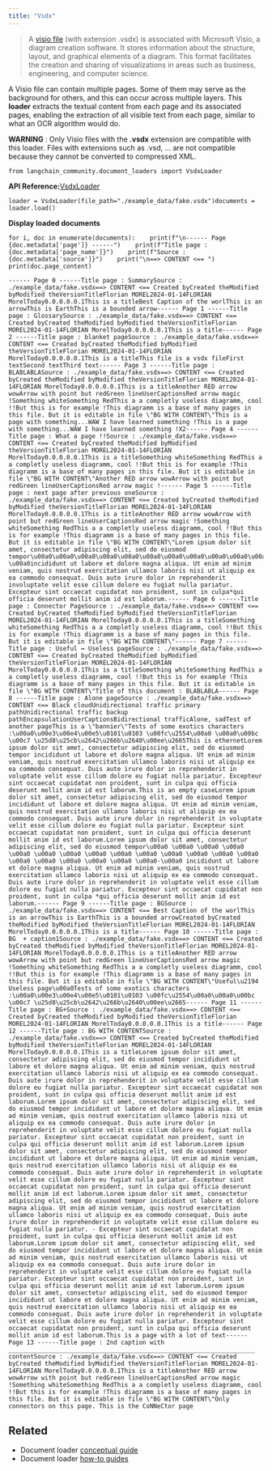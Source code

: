 ```yaml
---
title: "Vsdx"
---
```


> A [visio file](https://fr.wikipedia.org/wiki/Microsoft_Visio) (with extension .vsdx) is associated with Microsoft Visio, a diagram creation software. It stores information about the structure, layout, and graphical elements of a diagram. This format facilitates the creation and sharing of visualizations in areas such as business, engineering, and computer science.

A Visio file can contain multiple pages. Some of them may serve as the background for others, and this can occur across multiple layers. This **loader** extracts the textual content from each page and its associated pages, enabling the extraction of all visible text from each page, similar to what an OCR algorithm would do.

**WARNING** : Only Visio files with the **.vsdx** extension are compatible with this loader. Files with extensions such as .vsd, ... are not compatible because they cannot be converted to compressed XML.

```
from langchain_community.document_loaders import VsdxLoader
```

**API Reference:**[VsdxLoader](https://python.langchain.com/api_reference/community/document_loaders/langchain_community.document_loaders.vsdx.VsdxLoader.html)

```
loader = VsdxLoader(file_path="./example_data/fake.vsdx")documents = loader.load()
```

**Display loaded documents**

```
for i, doc in enumerate(documents):    print(f"\n------ Page {doc.metadata['page']} ------")    print(f"Title page : {doc.metadata['page_name']}")    print(f"Source : {doc.metadata['source']}")    print("\n==> CONTENT <== ")    print(doc.page_content)
```

```
------ Page 0 ------Title page : SummarySource : ./example_data/fake.vsdx==> CONTENT <== Created byCreated theModified byModified theVersionTitleFlorian MOREL2024-01-14FLORIAN MorelToday0.0.0.0.0.1This is a titleBest Caption of the worlThis is an arrowThis is EarthThis is a bounded arrow------ Page 1 ------Title page : GlossarySource : ./example_data/fake.vsdx==> CONTENT <== Created byCreated theModified byModified theVersionTitleFlorian MOREL2024-01-14FLORIAN MorelToday0.0.0.0.0.1This is a title------ Page 2 ------Title page : blanket pageSource : ./example_data/fake.vsdx==> CONTENT <== Created byCreated theModified byModified theVersionTitleFlorian MOREL2024-01-14FLORIAN MorelToday0.0.0.0.0.1This is a titleThis file is a vsdx fileFirst textSecond textThird text------ Page 3 ------Title page : BLABLABLASource : ./example_data/fake.vsdx==> CONTENT <== Created byCreated theModified byModified theVersionTitleFlorian MOREL2024-01-14FLORIAN MorelToday0.0.0.0.0.1This is a titleAnother RED arrow wowArrow with point but redGreen lineUserCaptionsRed arrow magic !Something whiteSomething RedThis a a completly useless diagramm, cool !!But this is for example !This diagramm is a base of many pages in this file. But it is editable in file \"BG WITH CONTENT\"This is a page with something...WAW I have learned something !This is a page with something...WAW I have learned something !X2------ Page 4 ------Title page : What a page !!Source : ./example_data/fake.vsdx==> CONTENT <== Created byCreated theModified byModified theVersionTitleFlorian MOREL2024-01-14FLORIAN MorelToday0.0.0.0.0.1This is a titleSomething whiteSomething RedThis a a completly useless diagramm, cool !!But this is for example !This diagramm is a base of many pages in this file. But it is editable in file \"BG WITH CONTENT\"Another RED arrow wowArrow with point but redGreen lineUserCaptionsRed arrow magic !------ Page 5 ------Title page : next page after previous oneSource : ./example_data/fake.vsdx==> CONTENT <== Created byCreated theModified byModified theVersionTitleFlorian MOREL2024-01-14FLORIAN MorelToday0.0.0.0.0.1This is a titleAnother RED arrow wowArrow with point but redGreen lineUserCaptionsRed arrow magic !Something whiteSomething RedThis a a completly useless diagramm, cool !!But this is for example !This diagramm is a base of many pages in this file. But it is editable in file \"BG WITH CONTENT\"Lorem ipsum dolor sit amet, consectetur adipiscing elit, sed do eiusmod tempor\u00a0\u00a0\u00a0\u00a0\u00a0\u00a0\u00a0\u00a0\u00a0\u00a0\u00a0\u00a0\u00a0\u00a0\u00a0\u00a0\u00a0\u00a0\u00a0\u00a0-\u00a0incididunt ut labore et dolore magna aliqua. Ut enim ad minim veniam, quis nostrud exercitation ullamco laboris nisi ut aliquip ex ea commodo consequat. Duis aute irure dolor in reprehenderit involuptate velit esse cillum dolore eu fugiat nulla pariatur. Excepteur sint occaecat cupidatat non proident, sunt in culpa*qui officia deserunt mollit anim id est laborum.------ Page 6 ------Title page : Connector PageSource : ./example_data/fake.vsdx==> CONTENT <== Created byCreated theModified byModified theVersionTitleFlorian MOREL2024-01-14FLORIAN MorelToday0.0.0.0.0.1This is a titleSomething whiteSomething RedThis a a completly useless diagramm, cool !!But this is for example !This diagramm is a base of many pages in this file. But it is editable in file \"BG WITH CONTENT\"------ Page 7 ------Title page : Useful ↔ Useless pageSource : ./example_data/fake.vsdx==> CONTENT <== Created byCreated theModified byModified theVersionTitleFlorian MOREL2024-01-14FLORIAN MorelToday0.0.0.0.0.1This is a titleSomething whiteSomething RedThis a a completly useless diagramm, cool !!But this is for example !This diagramm is a base of many pages in this file. But it is editable in file \"BG WITH CONTENT\"Title of this document : BLABLABLA------ Page 8 ------Title page : Alone pageSource : ./example_data/fake.vsdx==> CONTENT <== Black cloudUnidirectional traffic primary pathUnidirectional traffic backup pathEncapsulationUserCaptionsBidirectional trafficAlone, sadTest of another pageThis is a \"bannier\"Tests of some exotics characters :\u00a0\u00e3\u00e4\u00e5\u0101\u0103 \u00fc\u2554\u00a0 \u00a0\u00bc \u00c7 \u25d8\u25cb\u2642\u266b\u2640\u00ee\u2665This is ethernetLorem ipsum dolor sit amet, consectetur adipiscing elit, sed do eiusmod tempor incididunt ut labore et dolore magna aliqua. Ut enim ad minim veniam, quis nostrud exercitation ullamco laboris nisi ut aliquip ex ea commodo consequat. Duis aute irure dolor in reprehenderit in voluptate velit esse cillum dolore eu fugiat nulla pariatur. Excepteur sint occaecat cupidatat non proident, sunt in culpa qui officia deserunt mollit anim id est laborum.This is an empty caseLorem ipsum dolor sit amet, consectetur adipiscing elit, sed do eiusmod tempor incididunt ut labore et dolore magna aliqua. Ut enim ad minim veniam, quis nostrud exercitation ullamco laboris nisi ut aliquip ex ea commodo consequat. Duis aute irure dolor in reprehenderit in voluptate velit esse cillum dolore eu fugiat nulla pariatur. Excepteur sint occaecat cupidatat non proident, sunt in culpa qui officia deserunt mollit anim id est laborum.Lorem ipsum dolor sit amet, consectetur adipiscing elit, sed do eiusmod tempor\u00a0 \u00a0 \u00a0 \u00a0 \u00a0 \u00a0 \u00a0 \u00a0 \u00a0 \u00a0 \u00a0 \u00a0 \u00a0 \u00a0 \u00a0 \u00a0 \u00a0 \u00a0 \u00a0 \u00a0-\u00a0 incididunt ut labore et dolore magna aliqua. Ut enim ad minim veniam, quis nostrud exercitation ullamco laboris nisi ut aliquip ex ea commodo consequat. Duis aute irure dolor in reprehenderit in voluptate velit esse cillum dolore eu fugiat nulla pariatur. Excepteur sint occaecat cupidatat non proident, sunt in culpa *qui officia deserunt mollit anim id est laborum.------ Page 9 ------Title page : BGSource : ./example_data/fake.vsdx==> CONTENT <== Best Caption of the worlThis is an arrowThis is EarthThis is a bounded arrowCreated byCreated theModified byModified theVersionTitleFlorian MOREL2024-01-14FLORIAN MorelToday0.0.0.0.0.1This is a title------ Page 10 ------Title page : BG  + caption1Source : ./example_data/fake.vsdx==> CONTENT <== Created byCreated theModified byModified theVersionTitleFlorian MOREL2024-01-14FLORIAN MorelToday0.0.0.0.0.1This is a titleAnother RED arrow wowArrow with point but redGreen lineUserCaptionsRed arrow magic !Something whiteSomething RedThis a a completly useless diagramm, cool !!But this is for example !This diagramm is a base of many pages in this file. But it is editable in file \"BG WITH CONTENT\"Useful\u2194 Useless page\u00a0Tests of some exotics characters :\u00a0\u00e3\u00e4\u00e5\u0101\u0103 \u00fc\u2554\u00a0\u00a0\u00bc \u00c7 \u25d8\u25cb\u2642\u266b\u2640\u00ee\u2665------ Page 11 ------Title page : BG+Source : ./example_data/fake.vsdx==> CONTENT <== Created byCreated theModified byModified theVersionTitleFlorian MOREL2024-01-14FLORIAN MorelToday0.0.0.0.0.1This is a title------ Page 12 ------Title page : BG WITH CONTENTSource : ./example_data/fake.vsdx==> CONTENT <== Created byCreated theModified byModified theVersionTitleFlorian MOREL2024-01-14FLORIAN MorelToday0.0.0.0.0.1This is a titleLorem ipsum dolor sit amet, consectetur adipiscing elit, sed do eiusmod tempor incididunt ut labore et dolore magna aliqua. Ut enim ad minim veniam, quis nostrud exercitation ullamco laboris nisi ut aliquip ex ea commodo consequat. Duis aute irure dolor in reprehenderit in voluptate velit esse cillum dolore eu fugiat nulla pariatur. Excepteur sint occaecat cupidatat non proident, sunt in culpa qui officia deserunt mollit anim id est laborum.Lorem ipsum dolor sit amet, consectetur adipiscing elit, sed do eiusmod tempor incididunt ut labore et dolore magna aliqua. Ut enim ad minim veniam, quis nostrud exercitation ullamco laboris nisi ut aliquip ex ea commodo consequat. Duis aute irure dolor in reprehenderit in voluptate velit esse cillum dolore eu fugiat nulla pariatur. Excepteur sint occaecat cupidatat non proident, sunt in culpa qui officia deserunt mollit anim id est laborum.Lorem ipsum dolor sit amet, consectetur adipiscing elit, sed do eiusmod tempor incididunt ut labore et dolore magna aliqua. Ut enim ad minim veniam, quis nostrud exercitation ullamco laboris nisi ut aliquip ex ea commodo consequat. Duis aute irure dolor in reprehenderit in voluptate velit esse cillum dolore eu fugiat nulla pariatur. Excepteur sint occaecat cupidatat non proident, sunt in culpa qui officia deserunt mollit anim id est laborum.Lorem ipsum dolor sit amet, consectetur adipiscing elit, sed do eiusmod tempor incididunt ut labore et dolore magna aliqua. Ut enim ad minim veniam, quis nostrud exercitation ullamco laboris nisi ut aliquip ex ea commodo consequat. Duis aute irure dolor in reprehenderit in voluptate velit esse cillum dolore eu fugiat nulla pariatur. - Excepteur sint occaecat cupidatat non proident, sunt in culpa qui officia deserunt mollit anim id est laborum.Lorem ipsum dolor sit amet, consectetur adipiscing elit, sed do eiusmod tempor incididunt ut labore et dolore magna aliqua. Ut enim ad minim veniam, quis nostrud exercitation ullamco laboris nisi ut aliquip ex ea commodo consequat. Duis aute irure dolor in reprehenderit in voluptate velit esse cillum dolore eu fugiat nulla pariatur. Excepteur sint occaecat cupidatat non proident, sunt in culpa qui officia deserunt mollit anim id est laborum.Lorem ipsum dolor sit amet, consectetur adipiscing elit, sed do eiusmod tempor incididunt ut labore et dolore magna aliqua. Ut enim ad minim veniam, quis nostrud exercitation ullamco laboris nisi ut aliquip ex ea commodo consequat. Duis aute irure dolor in reprehenderit in voluptate velit esse cillum dolore eu fugiat nulla pariatur. Excepteur sint occaecat cupidatat non proident, sunt in culpa qui officia deserunt mollit anim id est laborum.This is a page with a lot of text------ Page 13 ------Title page : 2nd caption with ____________________________________________________________________ contentSource : ./example_data/fake.vsdx==> CONTENT <== Created byCreated theModified byModified theVersionTitleFlorian MOREL2024-01-14FLORIAN MorelToday0.0.0.0.0.1This is a titleAnother RED arrow wowArrow with point but redGreen lineUserCaptionsRed arrow magic !Something whiteSomething RedThis a a completly useless diagramm, cool !!But this is for example !This diagramm is a base of many pages in this file. But it is editable in file \"BG WITH CONTENT\"Only connectors on this page. This is the CoNNeCtor page
```

## Related

* Document loader [conceptual guide](/src/oss/concepts/document_loaders)
* Document loader [how-to guides](/src/oss/how_to/#document-loaders)
